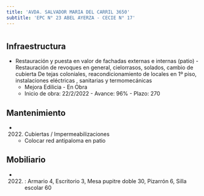 ```yaml
---
title: 'AVDA. SALVADOR MARIA DEL CARRIL 3650'
subtitle: 'EPC N° 23 ABEL AYERZA - CECIE N° 17'
---
```


#
## Infraestructura

* Restauración y puesta en valor de fachadas externas e internas (patio) -
Restauración de revoques en general, cielorrasos, solados, cambio de cubierta
De tejas coloniales, reacondicionamiento de locales en 1º piso, instalaciones eléctricas , sanitarias y termomecánicas 
    + Mejora Edilicia - En Obra 
    + Inicio de obra: 22/2/2022 - Avance: 96% - Plazo: 270 






## Mantenimiento

*  (2022) Cubiertas / Impermeabilizaciones 
    + Colocar red antipaloma en patio





## Mobiliario

*  (2022) : Armario 4, Escritorio 3, Mesa pupitre doble 30, Pizarrón 6, Silla escolar 60 



